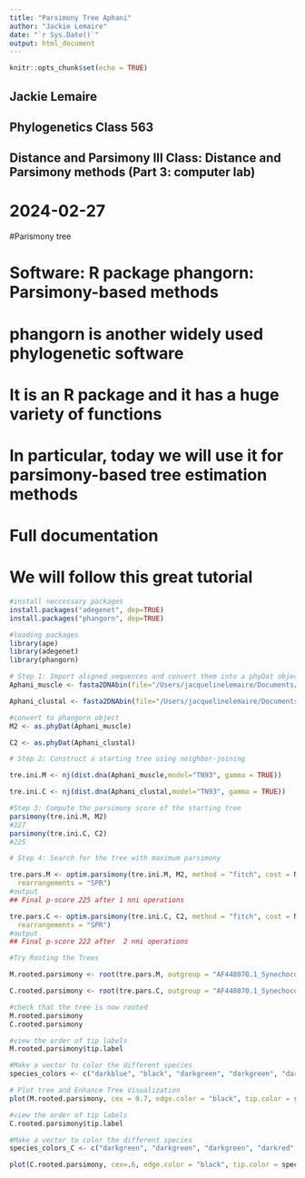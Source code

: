 ```yaml
---
title: "Parsimony Tree Aphani"
author: "Jackie Lemaire"
date: "`r Sys.Date()`"
output: html_document
---
```


```r
knitr::opts_chunk$set(echo = TRUE)
```

## Jackie Lemaire
## Phylogenetics Class 563
## Distance and Parsimony III Class: Distance and Parsimony methods (Part 3: computer lab) 
# 2024-02-27
#Parismony tree

# Software: R package phangorn: Parsimony-based methods
# phangorn is another widely used phylogenetic software
# It is an R package and it has a huge variety of functions
# In particular, today we will use it for parsimony-based tree estimation methods
# Full documentation
# We will follow this great tutorial

```r
#install neccessary packages
install.packages("adegenet", dep=TRUE)
install.packages("phangorn", dep=TRUE)
```

```r
#loading packages
library(ape)
library(adegenet)
library(phangorn)
```

```r
# Step 1: Import aligned sequences and convert them into a phyDat object
Aphani_muscle <- fasta2DNAbin(file="/Users/jacquelinelemaire/Documents/phylo_class/phylo_class/results/aphani-aligned-muscle.fasta")

Aphani_clustal <- fasta2DNAbin(file="/Users/jacquelinelemaire/Documents/phylo_class/phylo_class/results/Aphani-aligned-clustal.fasta")

#convert to phangorn object
M2 <- as.phyDat(Aphani_muscle)

C2 <- as.phyDat(Aphani_clustal)


```

```r
# Step 2: Construct a starting tree using neighbor-joining

tre.ini.M <- nj(dist.dna(Aphani_muscle,model="TN93", gamma = TRUE))

tre.ini.C <- nj(dist.dna(Aphani_clustal,model="TN93", gamma = TRUE))

#Step 3: Compute the parsimony score of the starting tree
parsimony(tre.ini.M, M2)
#227
parsimony(tre.ini.C, C2)
#225
```


```r
# Step 4: Search for the tree with maximum parsimony

tre.pars.M <- optim.parsimony(tre.ini.M, M2, method = "fitch", cost = NULL, trace = 1,
  rearrangements = "SPR")
#output
## Final p-score 225 after 1 nni operations

tre.pars.C <- optim.parsimony(tre.ini.C, C2, method = "fitch", cost = NULL, trace = 1,
  rearrangements = "SPR")
#output
## Final p-score 222 after  2 nni operations 
```

```r
#Try Rooting the Trees

M.rooted.parsimony <- root(tre.pars.M, outgroup = "AF448070.1_Synechococcus_sp._PS845", resolve.root = TRUE)

C.rooted.parsimony <- root(tre.pars.C, outgroup = "AF448070.1_Synechococcus_sp._PS845", resolve.root = TRUE)

#check that the tree is now rooted
M.rooted.parsimony
C.rooted.parsimony
```



```r
#view the order of tip labels
M.rooted.parsimony$tip.label

#Make a vector to color the different species
species_colors <- c("darkblue", "black", "darkgreen", "darkgreen", "darkblue", "darkred","darkblue", "darkblue", "darkblue", "darkgreen","darkgreen", "darkblue", "darkgreen")

# Plot tree and Enhance Tree Visualization
plot(M.rooted.parsimony, cex = 0.7, edge.color = "black", tip.color = species_colors, main="Parsimony Tree of Aphanizomenon Muscle Alignment")

```


```r
#view the order of tip labels
C.rooted.parsimony$tip.label

#Make a vector to color the different species
species_colors_C <- c("darkgreen", "darkgreen", "darkgreen", "darkred", "darkblue", "darkblue","darkblue", "darkblue", "darkblue", "black","darkgreen", "darkgreen", "darkblue")

plot(C.rooted.parsimony, cex=.6, edge.color = "black", tip.color = species_colors_C, main=" A Parsimony Tree of Aphanizomenon Clustal Alignment")

```

